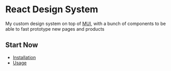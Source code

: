 
# React Design System

My custom design system on top of [MUI](https://mui.com/material-ui/), with a bunch of components to be able to fast prototype new pages and products

## Start Now

- [Installation](?path=/docs/installation--docs)
- [Usage](?path=/docs/usage--docs)





